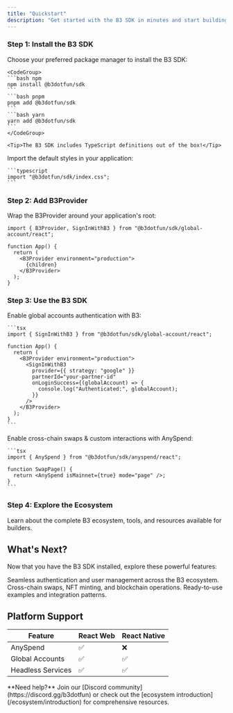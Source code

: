 ```yaml
---
title: "Quickstart"
description: "Get started with the B3 SDK in minutes and start building on the B3 ecosystem"
---
```


### Step 1: Install the B3 SDK
<Steps>
  <Step title="Install the SDK package">
    Choose your preferred package manager to install the B3 SDK:

    <CodeGroup>
    ```bash npm
    npm install @b3dotfun/sdk
    ```
    ```bash pnpm
    pnpm add @b3dotfun/sdk
    ```
    ```bash yarn
    yarn add @b3dotfun/sdk
    ```
    </CodeGroup>

    <Tip>The B3 SDK includes TypeScript definitions out of the box!</Tip>
  </Step>

  <Step title="Import CSS styles">
    Import the default styles in your application:

    ```typescript
    import "@b3dotfun/sdk/index.css";
    ```
  </Step>
</Steps>

### Step 2: Add B3Provider
Wrap the B3Provider around your application's root:

```tsx
import { B3Provider, SignInWithB3 } from "@b3dotfun/sdk/global-account/react";

function App() {
  return (
    <B3Provider environment="production">
      {children}
    </B3Provider>
  );
}
```


### Step 3: Use the B3 SDK
<AccordionGroup>
 <Accordion icon="swap" title="Instant Accounts">
    Enable global accounts authentication with B3:

    ```tsx
    import { SignInWithB3 } from "@b3dotfun/sdk/global-account/react";

    function App() {
      return (
        <B3Provider environment="production">
          <SignInWithB3
            provider={{ strategy: "google" }}
            partnerId="your-partner-id"
            onLoginSuccess={(globalAccount) => {
              console.log("Authenticated:", globalAccount);
            }}
          />
        </B3Provider>
      );
    }
    ```
  </Accordion>
  <Accordion icon="swap" title="Access Liquidity">
    Enable cross-chain swaps & custom interactions with AnySpend:

    ```tsx
    import { AnySpend } from "@b3dotfun/sdk/anyspend/react";

    function SwapPage() {
      return <AnySpend isMainnet={true} mode="page" />;
    }
    ```
  </Accordion>
</AccordionGroup>

### Step 4: Explore the Ecosystem

<Card title="Discover B3 Ecosystem" icon="globe" href="/ecosystem/introduction">
  Learn about the complete B3 ecosystem, tools, and resources available for builders.
</Card>

## What's Next?

Now that you have the B3 SDK installed, explore these powerful features:

<CardGroup cols={2}>

<Card title="Global Accounts" icon="user" href="/global-account/introduction">
  Seamless authentication and user management across the B3 ecosystem.
</Card>

<Card title="AnySpend SDK" icon="arrows-cross" href="/anyspend/introduction">
  Cross-chain swaps, NFT minting, and blockchain operations.
</Card>

<Card title="Examples & Demos" icon="code" href="/global-account/examples">
  Ready-to-use examples and integration patterns.
</Card>

</CardGroup>

## Platform Support

| Feature           | React Web | React Native |
| ----------------- | --------- | ------------ |
| AnySpend          | ✅         | ❌            |
| Global Accounts   | ✅         | ✅            |
| Headless Services | ✅         | ✅            |

<Note>
  **Need help?** Join our [Discord community](https://discord.gg/b3dotfun) or check out the 
  [ecosystem introduction](/ecosystem/introduction) for comprehensive resources.
</Note>
